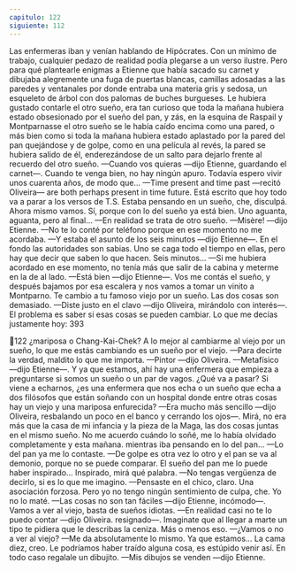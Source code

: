 ```yaml
---
capitulo: 122
siguiente: 112
---
```


Las enfermeras iban y venían hablando de Hipócrates. Con un mínimo de
trabajo, cualquier pedazo de realidad podía plegarse a un verso ilustre. Pero para
qué plantearle enigmas a Etienne que había sacado su carnet y dibujaba
alegremente una fuga de puertas blancas, camillas adosadas a las paredes y
ventanales por donde entraba una materia gris y sedosa, un esqueleto de árbol
con dos palomas de buches burgueses. Le hubiera gustado contarle el otro sueño,
era tan curioso que toda la mañana hubiera estado obsesionado por el sueño del
pan, y zás, en la esquina de Raspail y Montparnasse el otro sueño se le había
caído encima como una pared, o más bien como si toda la mañana hubiera
estado aplastado por la pared del pan quejándose y de golpe, como en una
película al revés, la pared se hubiera salido de él, enderezándose de un salto para
dejarlo frente al recuerdo del otro sueño.
—Cuando vos quieras —dijo Etienne, guardando el carnet—. Cuando te
venga bien, no hay ningún apuro. Todavía espero vivir unos cuarenta años, de
modo que...
—Time present and time past —recitó Oliveira— are both perhaps present in
time future. Está escrito que hoy todo va a parar a los versos de T.S. Estaba
pensando en un sueño, che, disculpá. Ahora mismo vamos.
Sí, porque con lo del sueño ya está bien. Uno aguanta, aguanta, pero al final...
—En realidad se trata de otro sueño.
—Misère! —dijo Etienne.
—No te lo conté por teléfono porque en ese momento no me acordaba.
—Y estaba el asunto de los seis minutos —dijo Etienne—. En el fondo las
autoridades son sabias. Uno se caga todo el tiempo en ellas, pero hay que decir
que saben lo que hacen. Seis minutos...
—Si me hubiera acordado en ese momento, no tenía más que salir de la cabina
y meterme en la de al lado.
—Está bien —dijo Etienne—. Vos me contás el sueño, y después bajamos por
esa escalera y nos vamos a tomar un vinito a Montparno. Te cambio a tu famoso
viejo por un sueño. Las dos cosas son demasiado.
—Diste justo en el clavo —dijo Oliveira, mirándolo con interés—. El problema
es saber si esas cosas se pueden cambiar. Lo que me decías justamente hoy:
393

122
¿mariposa o Chang-Kai-Chek? A lo mejor al cambiarme al viejo por un sueño, lo
que me estás cambiando es un sueño por el viejo.
—Para decirte la verdad, maldito lo que me importa.
—Pintor —dijo Oliveira.
—Metafísico —dijo Etienne—. Y ya que estamos, ahí hay una enfermera que
empieza a preguntarse si somos un sueño o un par de vagos. ¿Qué va a pasar? Si
viene a echarnos, ¿es una enfermera que nos echa o un sueño que echa a dos
filósofos que están soñando con un hospital donde entre otras cosas hay un viejo
y una mariposa enfurecida?
—Era mucho más sencillo —dijo Oliveira, resbalando un poco en el banco y
cerrando los ojos—. Mirá, no era más que la casa de mi infancia y la pieza de la
Maga, las dos cosas juntas en el mismo sueño. No me acuerdo cuándo lo soñé,
me lo había olvidado completamente y esta mañana. mientras iba pensando en lo
del pan...
—Lo del pan ya me lo contaste.
—De golpe es otra vez lo otro y el pan se va al demonio, porque no se puede
comparar. El sueño del pan me lo puede haber inspirado... Inspirado, mirá qué
palabra.
—No tengas vergüenza de decirlo, si es lo que me imagino.
—Pensaste en el chico, claro. Una asociación forzosa. Pero yo no tengo ningún
sentimiento de culpa, che. Yo no lo maté.
—Las cosas no son tan fáciles —dijo Etienne, incómodo—. Vamos a ver al
viejo, basta de sueños idiotas.
—En realidad casi no te lo puedo contar —dijo Oliveira. resignado—.
Imaginate que al llegar a marte un tipo te pidiera que le describas la ceniza. Más
o menos eso.
—¿Vamos o no a ver al viejo?
—Me da absolutamente lo mismo. Ya que estamos... La cama diez, creo. Le
podríamos haber traído alguna cosa, es estúpido venir así. En todo caso regalale
un dibujito.
—Mis dibujos se venden —dijo Etienne.
